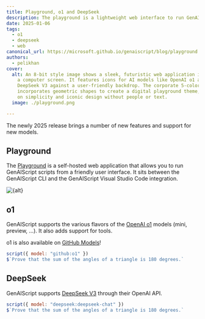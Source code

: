 ```yaml
---
title: Playground, o1 and DeepSeek
description: The playground is a lightweight web interface to run GenAIScripts.
date: 2025-01-06
tags:
  - o1
  - deepseek
  - web
canonical_url: https://microsoft.github.io/genaiscript/blog/playground
authors:
  - pelikhan
cover:
  alt: An 8-bit style image shows a sleek, futuristic web application interface on
    a computer screen. It features icons for AI models like OpenAI o1 and
    DeepSeek V3 against a user-friendly backdrop. The corporate 5-color palette
    incorporates geometric shapes to create a digital playground theme, focusing
    on simplicity and iconic design without people or text.
  image: ./playground.png

---
```


The newly 2025 release brings a number of new features and support for new models.

## Playground


The [Playground](/genaiscript/reference/playground) is a self-hosted web application that allows you to run GenAIScript scripts
from a friendly user interface. It sits between the GenAIScript CLI
and the GenAIScript Visual Studio Code integration.

<Image src={src} alt={alt} />

## o1

GenAIScript supports the various flavors of the [OpenAI o1](https://openai.com/o1/) models (mini, preview, ...). It also adds support for tools.

o1 is also available on [GitHub Models](https://github.com/marketplace/models/azure-openai/o1/playground)!

```js
script({ model: "github:o1" })
$`Prove that the sum of the angles of a triangle is 180 degrees.`
```

## DeepSeek

GenAIScript supports [DeepSeek V3](https://www.deepseek.com/) through their OpenAI API.

```js
script({ model: "deepseek:deepseek-chat" })
$`Prove that the sum of the angles of a triangle is 180 degrees.`
```

